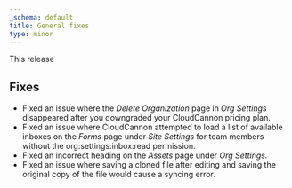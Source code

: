 ```yaml
---
_schema: default
title: General fixes
type: minor
---
```

This release

## Fixes

* Fixed an issue where the *Delete Organization* page in *Org Settings* disappeared after you downgraded your CloudCannon pricing plan.
* Fixed an issue where CloudCannon attempted to load a list of available inboxes on the *Forms* page under *Site Settings* for team members without the org:settings:inbox:read permission.
* Fixed an incorrect heading on the *Assets* page under *Org Settings.*
* Fixed an issue where saving a cloned file after editing and saving the original copy of the file would cause a syncing error.
